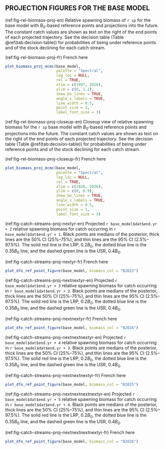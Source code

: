 ## PROJECTION FIGURES FOR THE BASE MODEL

(ref:fig-rel-biomass-proj-en) Relative spawning biomass of `r sp` for the base model with $B_0$-based reference points and projections into the future. The constant catch values are shown as text on the right of the end points of each projected trajectory. See the decision table (Table \@ref(tab:decision-table)) for probabilities of being under reference points and of the stock declining for each catch stream.

(ref:fig-rel-biomass-proj-fr) French here

```r
plot_biomass_proj_mcmc(base_model,
                       palette = "Spectral",
                       leg_loc = NULL,
                       rel = TRUE,
                       xlim = c(1997, 2026),
                       ylim = c(0, 1.2),
                       show_bo_lines = TRUE,
                       angle_x_labels = TRUE,
                       line_width = 0.5,
                       point_size = 1,
                       label_font_size = 3)
```

(ref:fig-rel-biomass-proj-closeup-en) Closeup view of relative spawning biomass for the `r sp` base model with $B_0$-based reference points and projections into the future. The constant catch values are shown as text on the right of the end points of each projected trajectory. See the decision table (Table \@ref(tab:decision-table)) for probabilities of being under reference points and of the stock declining for each catch stream.

(ref:fig-rel-biomass-proj-closeup-fr) French here

```r
plot_biomass_proj_mcmc(base_model,
                       palette = "Spectral",
                       leg_loc = NULL,
                       rel = TRUE,
                       xlim = c(2020, 2026),
                       ylim = c(0, 0.9),
                       show_bo_lines = TRUE,
                       angle_x_labels = TRUE,
                       line_width = 0.5,
                       point_size = 1,
                       label_font_size = 3)
```

(ref:fig-catch-streams-proj-nextyr-en) Projected `r base_model$dat$end.yr + 2` relative spawning biomass for catch occurring in `r base_model$dat$end.yr + 1`. Black points are medians of the posterior, thick lines are the 50% CI (25%--75%), and thin lines are the 95% CI (2.5%--97.5%). The solid red line is the LRP, $0.2B_0$, the dotted blue line is the $0.35B_0$ line, and the dashed green line is the USR, $0.4B_0$.

(ref:fig-catch-streams-proj-nextyr-fr) French here

```r
plot_dfo_ref_point_figure(base_model, biomass_col = "B2023")
```

(ref:fig-catch-streams-proj-nextnextyr-en) Projected `r base_model$dat$end.yr + 3` relative spawning biomass for catch occurring in `r base_model$dat$end.yr + 2`. Black points are medians of the posterior, thick lines are the 50% CI (25%--75%), and thin lines are the 95% CI (2.5%--97.5%). The solid red line is the LRP, $0.2B_0$, the dotted blue line is the $0.35B_0$ line, and the dashed green line is the USR, $0.4B_0$.

(ref:fig-catch-streams-proj-nextnextyr-fr) French here

```r
plot_dfo_ref_point_figure(base_model, biomass_col = "B2024")
```

(ref:fig-catch-streams-proj-nextnextnextyr-en) Projected `r base_model$dat$end.yr + 4` relative spawning biomass for catch occurring in `r base_model$dat$end.yr + 3`. Black points are medians of the posterior, thick lines are the 50% CI (25%--75%), and thin lines are the 95% CI (2.5%--97.5%). The solid red line is the LRP, $0.2B_0$, the dotted blue line is the $0.35B_0$ line, and the dashed green line is the USR, $0.4B_0$.

(ref:fig-catch-streams-proj-nextnextnextyr-fr) French here

```r
plot_dfo_ref_point_figure(base_model, biomass_col = "B2025")
```

(ref:fig-catch-streams-proj-nextnextnextnextyr-en) Projected `r base_model$dat$end.yr + 5` relative spawning biomass for catch occurring in `r base_model$dat$end.yr + 4`. Black points are medians of the posterior, thick lines are the 50% CI (25%--75%), and thin lines are the 95% CI (2.5%--97.5%). The solid red line is the LRP, $0.2B_0$, the dotted blue line is the $0.35B_0$ line, and the dashed green line is the USR, $0.4B_0$.

(ref:fig-catch-streams-proj-nextnextnextnextyr-fr) French here

```r
plot_dfo_ref_point_figure(base_model, biomass_col = "B2026")
```
